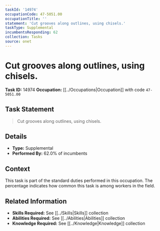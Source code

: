 ```yaml
---
taskId: '14974'
occupationCode: 47-5051.00
occupationTitle: ''
statement: 'Cut grooves along outlines, using chisels.'
taskType: Supplemental
incumbentsResponding: 62
collection: Tasks
source: onet
---
```

# Cut grooves along outlines, using chisels.

**Task ID:** 14974
**Occupation:** [[../Occupations|Occupation]] with code `47-5051.00`

## Task Statement

> Cut grooves along outlines, using chisels.

## Details

- **Type:** Supplemental
- **Performed By:** 62.0% of incumbents

## Context

This task is part of the standard duties performed in this occupation. The percentage indicates how common this task is among workers in the field.

## Related Information

- **Skills Required:** See [[../Skills|Skills]] collection
- **Abilities Required:** See [[../Abilities|Abilities]] collection
- **Knowledge Required:** See [[../Knowledge|Knowledge]] collection
